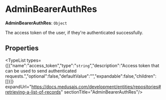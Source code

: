 
# AdminBearerAuthRes

 **AdminBearerAuthRes**: `Object`

The access token of the user, if they're authenticated successfully.

## Properties

<TypeList types={[{"name":"access_token","type":"`string`","description":"Access token that can be used to send authenticated requests.","optional":false,"defaultValue":"","expandable":false,"children":[]}]} expandUrl="https://docs.medusajs.com/development/entities/repositories#retrieving-a-list-of-records" sectionTitle="AdminBearerAuthRes"/>
